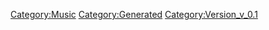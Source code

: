 {{Music
 |Name=絶対零度θノヴァティック Another ver.
 |ID=119
 |Cov=120
 |Cd=27
 |Nam=114
 |Div=114
 |Ma=1
 |SerieId=1
 |SerieLogoId=1
 |WavId=120
 |VariationId=0
 |Dsc=114
 |Strt=10
 |ValkyrieBattle=1
 |ValkyrieIntro=1
 |ValkyrieIntroSky=1
 |DivaSolo=0
 |DivaMulti=3
 |Exp=1
 |OfficialName=絶対零度θノヴァティック
 |VocalName=ワルキューレ　美雲ΔJUNNA　フレイアΔ鈴木みのり<br />カナメΔ安野希世乃　レイナΔ東山奈央　マキナΔ西田望見
 |Description=作品：マクロスΔ<br /><br />歌手：ワルキューレ<br />　　　美雲ΔJUNNA　フレイアΔ鈴木みのり<br />　　　カナメΔ安野希世乃　レイナΔ東山奈央<br />　　　マキナΔ西田望見<br /><br />作詞：図司純子<Eidy>、河嶋晃一<Eidy><br />作曲：図司純子<Eidy>、河嶋晃一<Eidy>、<br />　　　Mitsunori Ikeda
 |StoryTitle=
 |StoryDesc=
 |BuyURL=https://recochoku.jp/song/S1003400950/single?ds=1004645702
 |BannerId=4
 |AnmStoreURL=https://anime.dmkt-sp.jp/animestore/ci_pc?workId=20867
}}
[[Category:Music]]
[[Category:Generated]]
[[Category:Version_v_0.1]]
